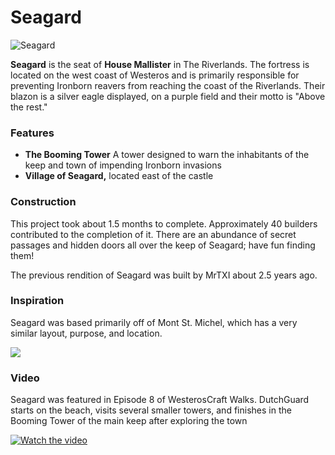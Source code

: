 

# Seagard

<Image
  src="https://cdn.sanity.io/images/1as7cn02/production/b1286bd8ac1694504eea0afdae7118240eb4e410-1920x1018.jpg?w=976&h=350&fit=crop&crop=center&auto=format"
  alt="Seagard"
  width={976}
  height={350}
/>

<ProjectDetails
  floatRight
  region="Riverlands"
  house="House Mallister"
  type="Castle"
  status="Completed"
  warp="/warp seagard"
  projectLead="Dav4, lEcthelionl"
  dateStarted="May 5, 2014"
  dateCompleted="May 5, 2014"
/>

**Seagard** is the seat of **House Mallister** in The Riverlands. The fortress is located on the west coast of Westeros and is primarily responsible for preventing Ironborn reavers from reaching the coast of the Riverlands. Their blazon is a silver eagle displayed, on a purple field and their motto is "Above the rest."

### Features

- **The Booming Tower** A tower designed to warn the inhabitants of the keep and town of impending Ironborn invasions
- **Village of Seagard,** located east of the castle

### Construction

This project took about 1.5 months to complete. Approximately 40 builders contributed to the completion of it. There are an abundance of secret passages and hidden doors all over the keep of Seagard; have fun finding them!

The previous rendition of Seagard was built by MrTXI about 2.5 years ago.

### Inspiration

Seagard was based primarily off of Mont St. Michel, which has a very similar layout, purpose, and location.

![](https://cdn.sanity.io/images/1as7cn02/production/54dffc87c3a5722c771cd0eb1d2883eccd876a5d-480x270.jpg)

### Video

Seagard was featured in Episode 8 of WesterosCraft Walks. DutchGuard starts on the beach, visits several smaller towers, and finishes in the Booming Tower of the main keep after exploring the town

[![Watch the video](https://img.youtube.com/vi/eML1cHqFsU8/0.jpg)](https://www.youtube.com/embed/eML1cHqFsU8)
